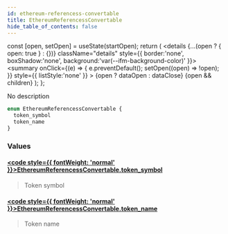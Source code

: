 ```yaml
---
id: ethereum-referencess-convertable
title: EthereumReferencessConvertable
hide_table_of_contents: false
---
```







  const [open, setOpen] = useState(startOpen);
  return (
    <details {...(open ? { open: true } : {})} className="details" style={{ border:'none', boxShadow:'none', background:'var(--ifm-background-color)' }}>
      <summary
        onClick={(e) => {
          e.preventDefault();
          setOpen((open) => !open);
        }}
        style={{ listStyle:'none' }}
      >
      {open ? dataOpen : dataClose}
      </summary>
      {open && children}
    </details>
  );
};








No description


```graphql
enum EthereumReferencessConvertable {
  token_symbol
  token_name
}
```




### Values

#### [<code style={{ fontWeight: 'normal' }}>EthereumReferencessConvertable.<b>token_symbol</b></code>](#)  
> 
> 
> Token symbol
> 

#### [<code style={{ fontWeight: 'normal' }}>EthereumReferencessConvertable.<b>token_name</b></code>](#)  
> 
> 
> Token name
> 



